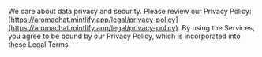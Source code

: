 We care about data privacy and security. Please review our Privacy Policy: [https://aromachat.mintlify.app/legal/privacy-policy](https://aromachat.mintlify.app/legal/privacy-policy). By using the Services, you agree to be bound by our Privacy Policy, which is incorporated into these Legal Terms.